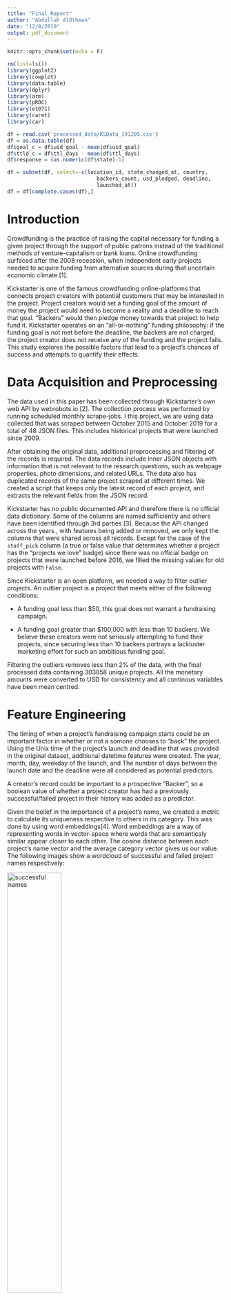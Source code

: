 ---
title: "Final Report"
author: "Abdullah AlOthman"
date: "12/8/2019"
output: pdf_document
---

```{r setup, include=FALSE}
knitr::opts_chunk$set(echo = F)
```

```{r libload, include=F}
rm(list=ls())
library(ggplot2)
library(cowplot)
library(data.table)
library(dplyr)
library(arm)
library(pROC)
library(e1071)
library(caret)
library(car)
```

```{r dataload}
df = read.csv('processed_data/KSData_191205.csv')
df = as.data.table(df)
df$goal_c = df$usd_goal - mean(df$usd_goal)
df$ttld_c = df$ttl_days - mean(df$ttl_days)
df$response = (as.numeric(df$state)-1)

df = subset(df, select=-c(location_id, state_changed_at, country, 
                             backers_count, usd_pledged, deadline,
                             launched_at))
df = df[complete.cases(df),]

```

# Introduction
	
Crowdfunding is the practice of raising the capital necessary for funding a given project through the support of public patrons instead of the traditional methods of venture-capitalism or bank loans. Online crowdfunding surfaced after the 2008 recession, when independent early projects needed to acquire funding from alternative sources during that uncertain economic climate [1]. 
	
Kickstarter is one of the famous crowdfunding online-platforms that connects project creators with potential customers that may be interested in the project. Project creators would set a funding goal of the amount of money the project would need to become a reality and a deadline to reach that goal. “Backers” would then pledge money towards that project to help fund it. Kickstarter operates on an “all-or-nothing” funding philosophy: if the funding goal is not met before the deadline, the backers are not charged, the project creator does not receive any of the funding and the project fails. This study explores the possible factors that lead to a project’s chances of success and attempts to quantify their effects.

# Data Acquisition and Preprocessing

The data used in this paper has been collected through Kickstarter’s own web API by webrobots.io [2]. The collection process was performed by running scheduled monthly scrape-jobs. I this project, we are using data collected that was scraped between October 2015 and October 2019 for a total of 48 JSON files. This includes historical projects that were launched since 2009.
  
After obtaining the original data, additional preprocessing and filtering of the records is required. The data records include inner JSON objects with information that is not relevant to the research questions, such as webpage properties, photo dimensions, and related URLs. The data also has duplicated records of the same project scraped at different times. We created a script that keeps only the latest record of each project, and extracts the relevant fields from the JSON record.

Kickstarter has no public documented API and therefore there is no official data dictionary. Some of the columns are named sufficiently and others have been identified through 3rd parties [3]. Because the API changed across the years , with features being added or removed, we only kept the columns that were shared across all records. Except for the case of the `staff_pick` column (a true or false value that determines whether a project has the "projects we love" badge) since there was no official badge on projects that were launched before 2016, we filled the missing values for old projects with `False`.

Since Kickstarter is an open platform, we needed a way to filter outlier projects. An outlier project is a project that meets either of the following conditions:

- A funding goal less than $50, this goal does not warrant a fundraising campaign.

- A funding goal greater than $100,000 with less than 10 backers. We believe these creators were not seriously attempting to fund their projects, since securing less than 10 backers portrays a lackluster marketing effort for such an ambitious funding goal.

Filtering the outliers removes less than 2% of the data, with the final processed data containing 303858 unique projects. All the monetary amounts were converted to USD for consistency and all continous variables have been mean centred.

# Feature Engineering

The timing of when a project's fundraising campaign starts could be an important factor in whether or not a somone chooses to "back" the project. Using the Unix time of the project's launch and deadline that was provided in the original dataset, additional datetime features were created. The year, month, day, weekday of the launch, and The number of days between the launch date and the deadline were all considered as potential predictors.

A creator's record could be important to a prospective "Backer", so a boolean value of whether a project creator has had a previously successful/failed project in their history was added as a predictor.

Given the belief in the importance of a project's name, we created a metric to calculate its uniqueness respective to others in its category. This was done by using word embeddings[4]. Word embeddings are a way of representing words in vector-space where words that are semanticaly similar appear closer to each other. The cosine distance between each project's name vector and the average category vector gives us our value.
The following images show a wordcloud of successful and failed project names respectively:

![successful names](wordclouds/successful_name_cloud.png){#id .class width=50% height=50%}
![failed names](wordclouds/failed_name_cloud.png){#id .class width=50% height=50%}

# EDA
```{r plot_functions}
grouped_bars = function(data, groups, labels, flip=T) {
  
  gdf = df[, .(count = .N), groups]
  gdf = gdf %>% group_by(get(groups[1])) %>% mutate(percent = count/sum(count))
  
  p = ggplot(gdf)+
    geom_bar(aes(x=get(groups[2]), 
                 fill=get(groups[2]), 
                 y=percent*100), 
             stat='identity', 
             width=.2)+
    facet_grid(~get(groups[1]))+
    geom_text(data = gdf, 
              aes(x=get(groups[2]), 
                  y=percent*100, 
                  label=scales::percent(round(percent, 4))), 
              vjust=-.3)+
    theme(
      axis.text.x = element_blank(),
      legend.position = "None",
      axis.title.x = element_text(size = 10),
      axis.title.y = element_text(size = 10)
    )+
    xlab(labels[1])+
    ylab(labels[2])
  if(flip){
    p = p + coord_flip()}
  
  return(p)
}

percentage_bars = function(data, group, labels, flip=T) {
  
  gdf = df[, .(count = .N), group]
  gdf = gdf %>% group_by(get(group)) %>% mutate(percent = count/sum(gdf$count))
  
  p = ggplot(gdf)+
    geom_bar(aes(x=get(group), 
                 fill=get(group), 
                 y=percent*100), 
             stat='identity', 
             width=.2)+
    geom_text(data = gdf, 
              aes(x=get(group), 
                  y=percent*100, 
                  label=scales::percent(round(percent, 4))), 
              hjust=-.3)+
    theme(
      axis.text.x = element_blank(),
      legend.position = "None",
      axis.title.x = element_text(size = 10),
      axis.title.y = element_text(size = 10)
    )+
    xlab(labels[1])+
    ylab(labels[2])
  if(flip){
    p = p + coord_flip()}
  
  return(p)
}

```

Thankfully, the data is almost perfectly balanced with 51% of the projects succeeding to meet their funding goal. The data includes projects based in 22 unique countries, with most of the projects being based in either the United States, Canada or Great Britain. 
Due to the imbalanced distribution we decided to group the countries based on location, the groups are:

|Group|Countries|
|---|---|
|Europe|Italy, Germany, Spain, Netherlands, Belgium, Luxemburg, Austria, Denmark, France, Ireland, Norway, Sweden|
|North America|United States, Canada, Mexico|
|Asia|Hong Kong, Singapore, Japan|
|Oceania|Australia, New Zealand|
|Great Britain|England, Scotland, Wales, North Ireland|


```{r plots, fig.width=10, fig.height=4}
# p1 = grouped_bars(df, c('main_category', 'state'), c('Primary Categories', 'Percentage of Success Rates'), F)
p2 = grouped_bars(df, c('country_group', 'state'), c('Country Group', 'Percentage of Success Rates'), F) 
p3 = grouped_bars(df, c('staff_pick', 'state'), c('Featured by Staff', 'Percentage of Success Rates'), F)
p4 = grouped_bars(df, c('previously_successful', 'state'), c('Creator has Succesfully Funded a Project Before', 'Percentage of Success Rates'), F)

cowplot::plot_grid(p2, cowplot::plot_grid(p3,p4, ncol=2), scale=.93, rel_heights=c(1.3,1))

```

From the EDA plots, we see that they corroborate some of what we suspected when we stated feature engineering. The rates of a project's success vary based on its launch dates, location, whether it has been featured by the staff, and the project creator's history. The insight gained here will guide the model selection process.

NOTE: Additional EDA plots available in the Appendix

# Model

To answer the main research question of what factors affect a project's chances of success, we set that as the model's response variable. All the base predictors were included with the addition of the engineered features and interactions such as the interaction between the funding goal and the campaign length. Stepwise AIC is then preformed to optimize that selection. The final selected model's formula is:

$Logit(\hat\pi_{success}) = \beta0 + \beta_1USD\_goal_{centered}+\beta_2TTL\_days_{centered}+\beta_3Staff\_Pick +$ $\beta_4Previously\_Successful + \beta_5Previously\_Failed + \beta_6USD\_goal_{centered}:TTL\_days_{centered}+\beta_7Name\_Uniqueness+$
$\sum_{j=2}^{J}\beta_{8j}Main\_Category + \sum_{j=2}^{J}\beta_{9j}Country\_Group +$
$\sum_{j=2}^{J}\beta_{10j}Launch\_year +\sum_{j=2}^{J}\beta_{11j}Launch\_month +$
$\sum_{j=2}^{J}\beta_{12j}Launch\_Day +\sum_{j=2}^{J}\beta_{13j}Launch\_WeekDay$


```{r model, warning=F}
model = glm(response ~ main_category + staff_pick + previously_successful +
    as.factor(launch_year) + goal_c + ttld_c + name_uniqueness +
    previously_failed + launch_month + country_group + launch_wday +
    as.factor(launch_day) + goal_c:ttld_c, family = binomial, data=df)
```

The model has an AUC of 0.8, an Accuracy of 72% and a Sensitivity of 68%
Checking the VIF of the model shows that there is no collinearity between our predictors. However, inspecting the binned diagnostic plots (Available in the Appendix) we see some anomalies. The residuals are highest around lower probabilities and seem to follow a slight sinusoidal shape. No amount of transformation or binning has fixed. We will proceed to the inference with caution.

# Results & Conclusion

From the final model, we can say with reasonable confidence that compared to the baseline (an Art project based in Asia by a first-time creator with an average funding goal of $12450, an average name within its categoray, a ttl of 33 days that launched on a Friday on April 2009).

- A creator that has successfully funded a project is 6.4 times more likely to successfully fund subsequent projects
- A creator that has previously failed at funding a project is 53% less likely to successfully fund subsequent projects
- Projects based in Europe are 44% less likely to succeed
- Staff pick increases the odds ratio by a factor of 9.6
- the categories most likely to succeed are Design (6.37), Theater (3.86) then Comics (53% more likely)
- projects that have names which are semantically different than projects in their category are less likely to succeed ( 8% less likely per .1 cosine distance)
- March projects are 7% more likely to succeed and July projects are 20% less likely to succeed
- Projects launched on a Tuesday are 20% more likely to succeed
- Launching a project on the first day of the month is at least 13% more likely to succeed than a similar project that launches on any other day
- The likelihood of a project's success decreases by 2% for every additional day they add to the average fundraising campaign length (33 days).
- The likelihood of a project's success decreases by (2e-5)% for every additional dollar they add to the average funding goal ($12450).


it should be noted that this model has some limitations, The binned residual plot has some abnormalities as mentioned previously. The data is also missing some highly relevant information that would be useful for future work, such as the reward tiers of the project, the promotional video attached to the project and the popularity of creator prior to their project.

All the code used for this project can be found on https://github.com/abdaloth/ks-success

\newpage
# References

[1] Calic, G. (2018). Crowdfunding. In B. Warf (Ed.), The SAGE Encyclopedia of the internet (pp. 112-114). Thousand Oaks,, CA: SAGE Publications, Inc. doi: 10.4135/9781473960367.n40

[2] Kickstarter Datasets, Retrieved from https://webrobots.io/kickstarter-datasets/

[3] Kickstarter API description, Retrieved from https://github.com/markolson/kickscraper/wiki/Datatypes

[4] Mikolov, Tomas; et al. (2013). "Efficient Estimation of Word Representations in Vector Space". arXiv:1301.3781


# Appendix

```{r appendix}

binnedplot(x=fitted(model),y=residuals(model,"resp"),xlab="Pred. probabilities",
           col.int="red4",ylab="Avg. residuals",main="Binned residual plot",col.pts="navy")

grouped_bars(df, c('main_category', 'state'), c('Primary Categories', 'Percentage of Success Rates'), F)
grouped_bars(df, c('previously_failed', 'state'), c('Creator has Failed a Previous Project', 'Percentage of Success Rates'), F)

percentage_bars(df,'main_category', c('Primary Categories', 'Percentage of Projects per Category'), T)
percentage_bars(df,'country_group', c('Country Group', 'Percentage of Projects per Group'), T)
percentage_bars(df,'staff_pick', c('Primary Categories', 'Percentage of Projects that were picked'), T)

jtools::summ(model, exp = TRUE, digits=3, model.info = FALSE, model.fit = FALSE)

```
